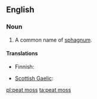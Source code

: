 ==English==

===Noun===
{{en-noun|head=[[peat]] [[moss]]|-}}

# A common name of [[sphagnum]].

====Translations====
{{trans-top|sphagnum}}
* Finnish: {{t+|fi|rahkasammal}}
{{trans-mid}}
* [[Scottish Gaelic]]: {{t-|gd|mòinteach|f}}
{{trans-bottom}}

[[pl:peat moss]]
[[ta:peat moss]]